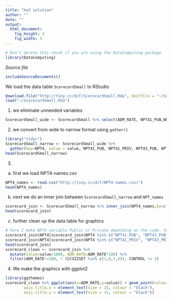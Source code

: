 ```yaml
---
title: "hw3 solution"
author: ""
date: ""
output: 
  html_document:
    fig_height: 3
    fig_width: 5
---
```

<!-- Don't edit in between this line and the one below -->
```r
# Don't delete this chunk if you are using the DataComputing package
library(DataComputing)
```
*Source file* 
```r
includeSourceDocuments()
```
<!-- Don't edit the material above this line -->

We load the data table `ScorecardSmall` to RStudio
```r
download.file("http://tiny.cc/dcf/ScorecardSmall.Rda", destfile = "~/ScorecardSmall.Rda")
load("~/ScorecardSmall.Rda")
```

1. we eliminate unneeded variables

```r
ScorecardSmall_wide <- ScorecardSmall %>% select(ADM_RATE, NPT41_PUB,NPT43_PUB,NPT45_PUB, NPT41_PRIV, NPT43_PRIV, NPT45_PRIV, INSTNM, CONTROL, CCSIZSET)
```

2. we convert from wide to narrow format using `gather()`

```r
library("tidyr")
ScorecardSmall_narrow <- ScorecardSmall_wide %>% 
  gather(key=NPT4, value = value, NPT41_PUB, NPT41_PRIV, NPT43_PUB, NPT43_PRIV, NPT45_PUB, NPT45_PRIV)
head(ScorecardSmall_narrow)

```

3. 
a) first we load NPT4-names.csv
```r
NPT4_names <- read.csv("http://tiny.cc/dcf/NPT4-names.csv/")
head(NPT4_names)
```

b) next we do an inner join between `ScorecardSmall_narrow` and `NPT_names` 

```r
scorecard_join <- ScorecardSmall_narrow %>% inner_join(NPT4_names,by=c("NPT4"= "long_name"))
head(scorecard_join)
```

c) further clean up the data table for graphics

```r
# here I make NPT4 variable Public or Private depending on the code. You can do this using the CONTROL varaible also. For example: mutate(CONTROL = ifelse(CONTROL==1, "Public", "Private")) but I didn't think of this at the time.
scorecard_join$NPT4[scorecard_join$NPT4 %in% c("NPT41_PUB", "NPT43_PUB","NPT45_PUB") ] <- "Public" 
scorecard_join$NPT4[scorecard_join$NPT4 %in% c("NPT41_PRIV", "NPT43_PRIV","NPT45_PRIV") ] <- "Private" 
head(scorecard_join)
scorecard_clean <- scorecard_join %>% 
  mutate(value=value/1000, ADM_RATE=ADM_RATE*100) %>%
  filter(ADM_RATE!=100, ! (CCSIZSET %in% c(1,6,7,8)), CONTROL != 3)

```

4. We make the graphics with ggplot2

```r
library(ggthemes)
scorecard_clean %>% ggplot(aes(x=ADM_RATE,y=value)) + geom_point(colour="blue",alpha=.2) + facet_grid(NPT4 ~short_name ) +ylim(0,50) + xlim(5,100) + geom_smooth(colour="red") +labs(x="Admission rate, %", y="Net cost per year, $'000", title="Score Card") + theme_igray() + theme(plot.title = element_text(size = 25, colour = "black"),  
        axis.title.x = element_text(size = 15, colour = "black"),  
        axis.title.y = element_text(size = 15, colour = "black"))  
```



